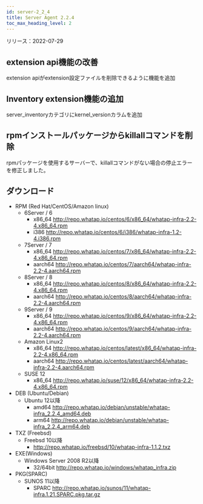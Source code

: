 ```yaml
---
id: server-2_2_4
title: Server Agent 2.2.4
toc_max_heading_level: 2
---
```


リリース：2022-07-29

## extension api機能の改善

extension apiがextension設定ファイルを削除できるように機能を追加

## Inventory extension機能の追加

server_inventoryカテゴリにkernel_versionカラムを追加

## rpmインストールパッケージからkillallコマンドを削除

rpmパッケージを使用するサーバーで、killallコマンドがない場合の停止エラーを修正しました。  

## ダウンロード

-   RPM (Red Hat/CentOS/Amazon linux)
    -   6Server / 6 
        -   x86_64 http://repo.whatap.io/centos/6/x86_64/whatap-infra-2.2-4.x86_64.rpm 
        -   i386 http://repo.whatap.io/centos/6/i386/whatap-infra-1.2-4.i386.rpm
    -   7Server / 7 
        -   x86_64 http://repo.whatap.io/centos/7/x86_64/whatap-infra-2.2-4.x86_64.rpm 
        -   aarch64 http://repo.whatap.io/centos/7/aarch64/whatap-infra-2.2-4.aarch64.rpm
    -   8Server / 8 
        -   x86_64 http://repo.whatap.io/centos/8/x86_64/whatap-infra-2.2-4.x86_64.rpm 
        -   aarch64 http://repo.whatap.io/centos/8/aarch64/whatap-infra-2.2-4.aarch64.rpm
    -   9Server / 9 
        -   x86_64 http://repo.whatap.io/centos/9/x86_64/whatap-infra-2.2-4.x86_64.rpm 
        -   aarch64 http://repo.whatap.io/centos/9/aarch64/whatap-infra-2.2-4.aarch64.rpm
    -   Amazon Linux2
        -   x86_64 http://repo.whatap.io/centos/latest/x86_64/whatap-infra-2.2-4.x86_64.rpm 
        -   aarch64 http://repo.whatap.io/centos/latest/aarch64/whatap-infra-2.2-4.aarch64.rpm
    -   SUSE 12
        -   x86_64 http://repo.whatap.io/suse/12/x86_64/whatap-infra-2.2-4.x86_64.rpm
-   DEB (Ubuntu/Debian)
    -   Ubuntu 12以降
        -   amd64 http://repo.whatap.io/debian/unstable/whatap-infra_2.2.4_amd64.deb
        -   arm64 http://repo.whatap.io/debian/unstable/whatap-infra_2.2.4_arm64.deb
-   TXZ (Freebsd)
    -   Freebsd 10以降
        -   http://repo.whatap.io/freebsd/10/whatap-infra-1.1.2.txz
-   EXE(Windows)
    -   Windows Server 2008 R2以降
        -   32/64bit http://repo.whatap.io/windows/whatap_infra.zip
-   PKG(SPARC)
    -   SUNOS 11以降
        -   SPARC http://repo.whatap.io/sunos/11/whatap-infra.1.21.SPARC.pkg.tar.gz
